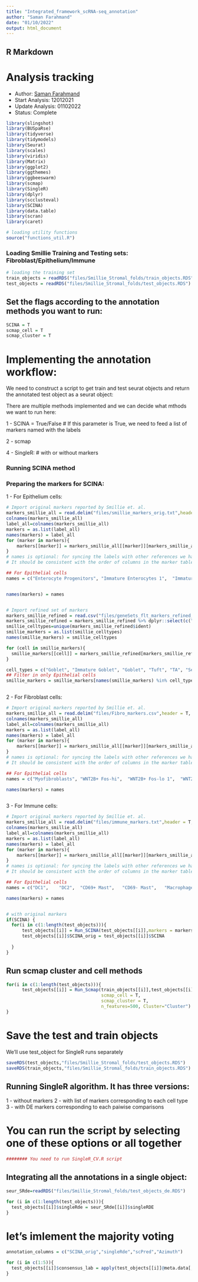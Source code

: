 ```yaml
---
title: "Integrated_framework_scRNA-seq_annotation"
author: "Saman Farahmand"
date: "01/10/2022"
output: html_document
---
```


## R Markdown
# Analysis tracking

+ Author: [Saman Farahmand](mailto:saman.farahmand@takeda.com)
+ Start Analysis: 12012021
+ Update Analysis: 01102022
+ Status: Complete 


```r
library(slingshot)
library(BUSpaRse)
library(tidyverse)
library(tidymodels)
library(Seurat)
library(scales)
library(viridis)
library(Matrix)
library(ggplot2)
library(ggthemes)
library(ggbeeswarm)
library(scmap)
library(SingleR)
library(dplyr)
library(scclusteval)
library(SCINA)
library(data.table)
library(scran)
library(caret)

# loading utility functions
source("functions_util.R")

```


###  Loading Smillie Training and Testing sets: Fibroblast/Epithelium/Immune

```r

# loading the training set
train_objects = readRDS("files/Smillie_Stromal_folds/train_objects.RDS")
test_objects = readRDS("files/Smillie_Stromal_folds/test_objects.RDS")

```



## Set the flags according to the annotation methods you want to run:

```r
SCINA = T
scmap_cell = T
scmap_cluster = T
```

# Implementing the annotation workflow:

We need to construct a script to get train and test seurat objects and return the annotated test object as a seurat object:

There are multiple methods implemented and we can decide what mthods we want to run here:

1 - SCINA = True/False # If this parameter is True, we need to feed a list of markers named with the labels

2 - scmap

4 - SingleR: # with or without markers


### Running SCINA method


### Preparing the markers for SCINA: 

1 - For Epithelium cells:
```r

# Import original markers reported by Smillie et. al.
markers_smillie_all = read.delim("files/smillie_markers_orig.txt",header = T, sep = "\t")
colnames(markers_smillie_all)
label_all=colnames(markers_smillie_all)
markers = as.list(label_all)
names(markers) = label_all
for (marker in markers){
    markers[[marker]] = markers_smillie_all[[marker]][markers_smillie_all[[marker]]!=""]
}
# names is optional: for syncing the labels with other references we have
# It should be consistent with the order of columns in the marker table

## For Epithelial cells
names = c("Enterocyte Progenitors", "Immature Enterocytes 1",  "Immature Enterocytes 2",  "Enterocytes","Best4+ Enterocytes","Stem","Secretory TA", "Cycling TA","TA 1","TA 2","Enteroendocrine", "Goblet", "Immature Goblet","M cells","Tuft")


names(markers) = names


# Import refined set of markers
markers_smillie_refined = read.csv("files/geneSets_flt_markers_refined_CD8_IELs.txt",header = T, sep = "\t")
markers_smillie_refined = markers_smillie_refined %>% dplyr::select(c("ident", "gene"))
smillie_celltypes=unique(markers_smillie_refined$ident)
smillie_markers = as.list(smillie_celltypes)
names(smillie_markers) = smillie_celltypes

for (cell in smillie_markers){
  smillie_markers[[cell]] = markers_smillie_refined[markers_smillie_refined$ident==cell,"gene"]
}

cell_types = c("Goblet", "Immature Goblet", "Goblet", "Tuft", "TA", "Secretory TA", "Cycling TA", "Enteroendocrine", "Stem", "TA 2", "TA 1", "Enterocytes","Enterocyte Progenitors", "M cells", "Best4+ Enterocytes", "Immature Enterocytes 1" , "Immature Enterocytes 2")
## Filter in only Epithelial cells
smillie_markers = smillie_markers[names(smillie_markers) %in% cell_types ]



```

2 - For Fibroblast cells:

```r

# Import original markers reported by Smillie et. al.
markers_smillie_all = read.delim("files/Fibro_markers.csv",header = T, sep = ",")
colnames(markers_smillie_all)
label_all=colnames(markers_smillie_all)
markers = as.list(label_all)
names(markers) = label_all
for (marker in markers){
    markers[[marker]] = markers_smillie_all[[marker]][markers_smillie_all[[marker]]!=""]
}
# names is optional: for syncing the labels with other references we have
# It should be consistent with the order of columns in the marker table

## For Epithelial cells
names = c("Myofibroblasts", "WNT2B+ Fos-hi",  "WNT2B+ Fos-lo 1",  "WNT2B+ Fos-lo 2","RSPO3+","WNT5B+ 1","WNT5B+ 2", "Inflammatory Fibroblasts","Endothelial","Microvascular","Post-capillary Venules", "Pericytes")

names(markers) = names



```

3 - For Immune cells:
```r
# Import original markers reported by Smillie et. al.
markers_smillie_all = read.delim("files/immune_markers.txt",header = T, sep = "\t")
colnames(markers_smillie_all)
label_all=colnames(markers_smillie_all)
markers = as.list(label_all)
names(markers) = label_all
for (marker in markers){
    markers[[marker]] = markers_smillie_all[[marker]][markers_smillie_all[[marker]]!=""]
}
# names is optional: for syncing the labels with other references we have
# It should be consistent with the order of columns in the marker table

## For Epithelial cells
names = c("DC1",	"DC2",	"CD69+ Mast",	"CD69- Mast",	"Macrophages",	"Cycling Monocytes",	"Inflammatory Monocytes",	"NKs",	"ILCs",	"Cycling T",	"Tregs", "CD4+ Activated Fos-hi",	"CD4+ Activated Fos-lo",	"CD4+ Memory",	"CD4+ PD1+",	"MT-hi",	"CD8+ IELs",	"CD8+ IL17+",	"CD8+ LP",	"Follicular",	"GC",	"Cycling B")

names(markers) = names



```



```r


# with original markers
if(SCINA) {
  for(i in c(1:length(test_objects))){
      test_objects[[i]] = Run_SCINA(test_objects[[i]],markers = markers)
      test_objects[[i]]$SCINA_orig = test_objects[[i]]$SCINA
      
  }
}

```


## Run scmap cluster and cell methods


```r

for(i in c(1:length(test_objects))){
      test_objects[[i]] = Run_Scmap(train_objects[[i]],test_objects[[i]],ref_assay ="RNA", query_assay = "RNA",
                                    scmap_cell = T,
                                    scmap_cluster = T,
                                    n_features=500, Cluster="Cluster")
}

```



# Save the test and train objects 
 We'll use test_object for SingleR runs separately

```r
saveRDS(test_objects,"files/Smillie_Stromal_folds/test_objects.RDS")
saveRDS(train_objects,"files/Smillie_Stromal_folds/train_objects.RDS")


```



## Running SingleR algorithm. It has three versions:
1 - without markers
2 - with list of markers corresponding to each cell type
3 - with DE markers corresponding to each paiwise comparisons

# You can run the script by selecting one of these options or all together

```r

######## You need to run SingleR_CV.R script 

```

## Integrating all the annotations in a single object:

```r

seur_SRde=readRDS("files/Smillie_Stromal_folds/test_objects_de.RDS")

for (i in c(1:length(test_objects))){
  test_objects[[i]]$singleRde = seur_SRde[[i]]$singleRDE
}

```


# let's imlement the majority voting

```r

annotation_columns = c("SCINA_orig","singleRde","scPred","Azimuth")

for (i in c(1:5)){
  test_objects[[i]]$consensus_lab = apply(test_objects[[i]]@meta.data[,annotation_columns], 1, get_consensus_label)
}


```







